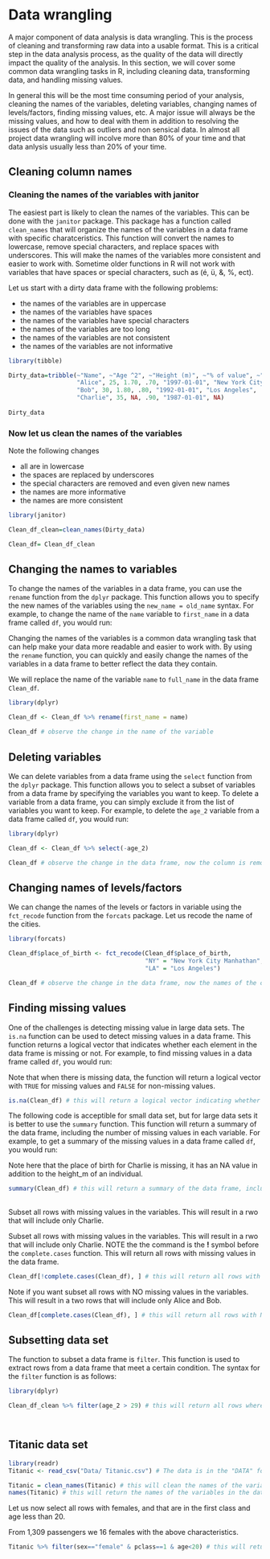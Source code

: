 # Data wrangling


A major component of data analysis is data wrangling. This is the process of cleaning and transforming raw data into a usable format. This is a critical step in the data analysis process, as the quality of the data will directly impact the quality of the analysis. In this section, we will cover some common data wrangling tasks in R, including cleaning data, transforming data, and handling missing values.

In general this will be the most time consuming period of your analysis, cleaning the names of the variables, deleting variables, changing names of levels/factors, finding missing values, etc. A major issue will always be the missing values, and how to deal with them in addition to resolving the issues of the data such as outliers and non sensical data. In almost all project data wrangling will incolve more than 80% of your time and that data anlysis usually less than 20% of your time.

## Cleaning column names

### Cleaning the names of the variables with **janitor**

The easiest part is likely to clean the names of the variables. This can be done with the `janitor` package. This package has a function called `clean_names` that will organize the names of the variables in a data frame with specific charatceristics. This function will convert the names to lowercase, remove special characters, and replace spaces with underscores. This will make the names of the variables more consistent and easier to work with. Sometime older functions in R will not work with variables that have spaces or special characters, such as (é, ü, &, %, ect).

Let us start with a dirty data frame with the following problems:

 - the names of the variables are in uppercase
 - the names of the variables have spaces
 - the names of the variables have special characters
 - the names of the variables are too long
 - the names of the variables are not consistent
 - the names of the variables are not informative


```r
library(tibble)

Dirty_data=tribble(~"Name", ~"Age ^2", ~"Height (m)", ~"% of value", ~"Date of Birth", ~"Place of Birth",
                   "Alice", 25, 1.70, .70, "1997-01-01", "New York City Manhathan",
                   "Bob", 30, 1.80, .80, "1992-01-01", "Los Angeles",
                   "Charlie", 35, NA, .90, "1987-01-01", NA)
 
Dirty_data                  
```


### Now let us clean the names of the variables

 Note the following changes
 
  - all are in lowercase
  - the spaces are replaced by underscores
  - the special characters are removed and even given new names
  - the names are more informative
  - the names are more consistent


```r
library(janitor)

Clean_df_clean=clean_names(Dirty_data)

Clean_df= Clean_df_clean
```


## Changing the names to variables 

To change the names of the variables in a data frame, you can use the `rename` function from the `dplyr` package. This function allows you to specify the new names of the variables using the `new_name = old_name` syntax. For example, to change the name of the `name` variable to `first_name` in a data frame called `df`, you would run:

Changing the names of the variables is a common data wrangling task that can help make your data more readable and easier to work with. By using the `rename` function, you can quickly and easily change the names of the variables in a data frame to better reflect the data they contain.


We will replace the name of the variable `name` to `full_name` in the data frame `Clean_df`.

```r
library(dplyr)

Clean_df <- Clean_df %>% rename(first_name = name)

Clean_df # observe the change in the name of the variable


```






## Deleting variables

We can delete variables from a data frame using the `select` function from the `dplyr` package. This function allows you to select a subset of variables from a data frame by specifying the variables you want to keep. To delete a variable from a data frame, you can simply exclude it from the list of variables you want to keep. For example, to delete the `age_2` variable from a data frame called `df`, you would run:

```r
library(dplyr)

Clean_df <- Clean_df %>% select(-age_2)

Clean_df # observe the change in the data frame, now the column is removed
```


## Changing names of levels/factors

We can change the names of the levels or factors in variable using the `fct_recode` function from the `forcats` package. Let us recode the name of the cities. 



```r
library(forcats)

Clean_df$place_of_birth <- fct_recode(Clean_df$place_of_birth,
                                      "NY" = "New York City Manhathan",
                                      "LA" = "Los Angeles")

Clean_df # observe the change in the data frame, now the names of the cities are recoded
```



## Finding missing values

One of the challenges is detecting missing value in large data sets. The `is.na` function can be used to detect missing values in a data frame. This function returns a logical vector that indicates whether each element in the data frame is missing or not. For example, to find missing values in a data frame called `df`, you would run:

Note that when there is missing data, the function will return a logical vector with `TRUE` for missing values and `FALSE` for non-missing values.

```r
is.na(Clean_df) # this will return a logical vector indicating whether each element in the data frame is missing or not
```

The following code is acceptible for small data set, but for large data sets it is better to use the `summary` function. This function will return a summary of the data frame, including the number of missing values in each variable. For example, to get a summary of the missing values in a data frame called `df`, you would run:

Note here that the place of birth for Charlie is missing, it has an NA value in addition to the height_m of an individual.
```r
summary(Clean_df) # this will return a summary of the data frame, including the number of missing values in each variable
```

## 

Subset all rows with missing values in the variables. This will result in a rwo that will include only Charlie. 

Subset all rows with missing values in the variables. This will result in a rwo that will include only Charlie. NOTE the the command is the **!** symbol before the `complete.cases` function. This will return all rows with missing values in the data frame.

```r

Clean_df[!complete.cases(Clean_df), ] # this will return all rows with missing values in the data frame


```

Note if you want subset all rows with NO missing values in the variables. This will result in a two rows that will include only Alice and Bob. 


```r
Clean_df[complete.cases(Clean_df), ] # this will return all rows with NO missing values in the data frame
```






## Subsetting data set

The function to subset a data frame is `filter`. This function is used to extract rows from a data frame that meet a certain condition. The syntax for the `filter` function is as follows:


```r
library(dplyr)

Clean_df_clean %>% filter(age_2 > 29) # this will return all rows where the age is greater than 29




```

## Titanic data set

```r
library(readr)
Titanic <- read_csv("Data/ Titanic.csv") # The data is in the "DATA" folder

Titanic = clean_names(Titanic) # this will clean the names of the variables in the data frame
names(Titanic) # this will return the names of the variables in the data frame
```



Let us now select all rows with females, and that are in the first class and age less than 20. 

From 1,309 passengers we 16 females with the above characteristics.

```r
Titanic %>% filter(sex=="female" & pclass==1 & age<20) # this will return
```




